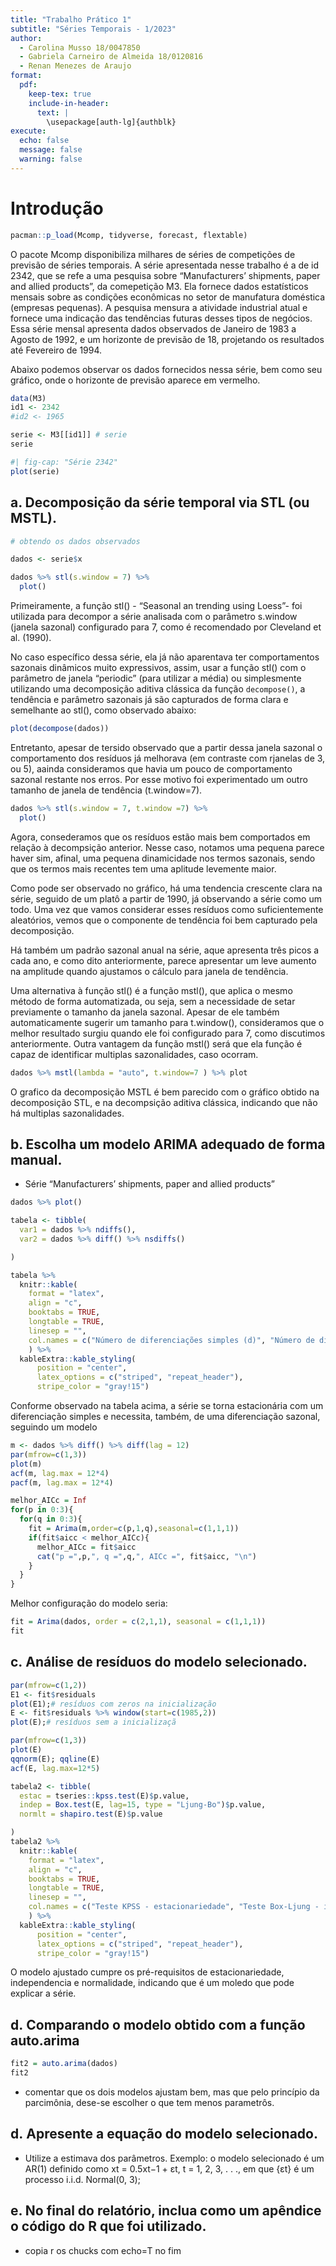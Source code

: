 ```yaml
---
title: "Trabalho Prático 1"
subtitle: "Séries Temporais - 1/2023" 
author:
  - Carolina Musso 18/0047850
  - Gabriela Carneiro de Almeida 18/0120816
  - Renan Menezes de Araujo
format: 
  pdf:
    keep-tex: true
    include-in-header:
      text: |
        \usepackage[auth-lg]{authblk}
execute:
  echo: false
  message: false
  warning: false
---
```


# Introdução

```r
pacman::p_load(Mcomp, tidyverse, forecast, flextable)
```

O pacote Mcomp disponibiliza milhares de séries de competições de previsão de séries temporais. A série apresentada nesse trabalho é a de id 2342, que se refe a uma pesquisa sobre "Manufacturers' shipments, paper and allied products", da comepetição M3. Ela fornece dados estatísticos mensais sobre as condições econômicas no setor de manufatura doméstica (empresas pequenas). A pesquisa mensura a atividade industrial atual e fornece uma indicação das tendências futuras desses tipos de negócios. Essa série mensal apresenta dados observados de Janeiro de 1983 a Agosto de 1992, e um horizonte de previsão de 18, projetando os resultados até Fevereiro de 1994. 

Abaixo podemos observar os dados fornecidos nessa série, bem como seu gráfico, onde o horizonte de previsão aparece em vermelho. 
```r
data(M3)
id1 <- 2342 
#id2 <- 1965

serie <- M3[[id1]] # serie
serie
```
```r
#| fig-cap: "Série 2342"
plot(serie)
```


## a. Decomposição da série temporal via STL (ou MSTL).

```r
# obtendo os dados observados

dados <- serie$x

dados %>% stl(s.window = 7) %>%
  plot()


```

Primeiramente, a função stl() - "Seasonal an trending using Loess"- foi utilizada para decompor a série analisada com o parâmetro s.window (janela sazonal) configurado para 7, como é recomendado por Cleveland et al. (1990). 


No caso específico dessa série, ela já não aparentava ter comportamentos sazonais dinâmicos muito expressivos, assim, usar a função stl() com o parâmetro de janela "periodic" (para utilizar a média) ou simplesmente utilizando uma decomposição aditiva clássica da função `decompose()`, a tendência e parâmetro sazonais já são capturados de forma clara e semelhante ao stl(), como observado abaixo:

```r
plot(decompose(dados))
```

Entretanto, apesar de tersido observado que a partir dessa janela sazonal o comportamento dos resíduos já melhorava (em contraste com rjanelas de 3, ou 5), aainda consideramos que havia um pouco de comportamento sazonal restante nos erros. Por esse motivo foi experimentado um outro tamanho de janela de tendência (t.window=7).

```r
dados %>% stl(s.window = 7, t.window =7) %>%
  plot()

```

Agora, consederamos que os resíduos estão mais bem comportados em relação à decompsição anterior. Nesse caso, notamos uma pequena parece haver sim, afinal, uma pequena dinamicidade nos termos sazonais, sendo que os termos mais recentes tem uma aplitude levemente maior. 

Como pode ser observado no gráfico, há uma tendencia crescente clara na série, seguido de um platô a partir de 1990, já observando a série como um todo. Uma vez que vamos considerar esses resíduos como suficientemente aleatórios, vemos  que o componente de tendência foi bem capturado pela decomposição.

Há também um padrão sazonal anual na série, aque apresenta três picos a cada ano, e como dito anteriormente, parece apresentar um leve aumento na amplitude quando ajustamos o cálculo para janela de tendência. 

Uma alternativa à função stl() é a função mstl(), que aplica o mesmo método de forma automatizada, ou seja, sem a necessidade de setar previamente o tamanho da janela sazonal. Apesar de ele também automaticamente sugerir um tamanho para t.window(), consideramos que o melhor resultado surgiu quando ele foi configurado para 7, como discutimos anteriormente.   Outra vantagem da função mstl() será que ela função é capaz de identificar multiplas sazonalidades, caso ocorram.

```r
dados %>% mstl(lambda = "auto", t.window=7 ) %>% plot

```
O grafico da decomposição MSTL é bem parecido com o gráfico obtido na decomposição STL, e na decompsição aditiva clássica,  indicando que não há multiplas sazonalidades. 


## b. Escolha um modelo ARIMA adequado de forma manual.

- Série "Manufacturers' shipments, paper and allied products"
```r
dados %>% plot()
```
```r
tabela <- tibble(
  var1 = dados %>% ndiffs(),
  var2 = dados %>% diff() %>% nsdiffs()

)

tabela %>%
  knitr::kable(
    format = "latex",
    align = "c",
    booktabs = TRUE,
    longtable = TRUE,
    linesep = "",
    col.names = c("Número de diferenciações simples (d)", "Número de diferenciações sazonais (D)"),
    ) %>%
  kableExtra::kable_styling(
      position = "center",
      latex_options = c("striped", "repeat_header"),
      stripe_color = "gray!15")
```

Conforme observado na tabela acima, a série se torna estacionária com um diferenciação simples e necessita, também, de uma diferenciação sazonal, seguindo um modelo  

\begin{align*}
  SARIMA (p, 1, q) X (P, 1, Q)
\end{align*}

```r
m <- dados %>% diff() %>% diff(lag = 12)
par(mfrow=c(1,3))
plot(m)
acf(m, lag.max = 12*4)
pacf(m, lag.max = 12*4)
```
```r
melhor_AICc = Inf
for(p in 0:3){
  for(q in 0:3){
    fit = Arima(m,order=c(p,1,q),seasonal=c(1,1,1))
    if(fit$aicc < melhor_AICc){
      melhor_AICc = fit$aicc
      cat("p =",p,", q =",q,", AICc =", fit$aicc, "\n")
    }
  }
}

```
Melhor configuração do modelo seria:

\begin{align*}
  SARIMA (2, 1, 1) X (1, 1, 1)
\end{align*}

```r
fit = Arima(dados, order = c(2,1,1), seasonal = c(1,1,1))
fit
```



## c. Análise de resíduos do modelo selecionado. 

```r

par(mfrow=c(1,2))
E1 <- fit$residuals
plot(E1);# resíduos com zeros na inicialização
E <- fit$residuals %>% window(start=c(1985,2))
plot(E);# resíduos sem a inicializaçã
```

```r
par(mfrow=c(1,3))
plot(E)
qqnorm(E); qqline(E)
acf(E, lag.max=12*5)
```

```r
tabela2 <- tibble(
  estac = tseries::kpss.test(E)$p.value,
  indep = Box.test(E, lag=15, type = "Ljung-Bo")$p.value,
  normlt = shapiro.test(E)$p.value

)
tabela2 %>%
  knitr::kable(
    format = "latex",
    align = "c",
    booktabs = TRUE,
    longtable = TRUE,
    linesep = "",
    col.names = c("Teste KPSS - estacionariedade", "Teste Box-Ljung - independência", "Teste Shapiro-Wilk - normalidade"),
    ) %>%
  kableExtra::kable_styling(
      position = "center",
      latex_options = c("striped", "repeat_header"),
      stripe_color = "gray!15")
```
O modelo ajustado cumpre os pré-requisitos de estacionariedade, independencia e normalidade, indicando que é um moledo que pode explicar a série.

## d. Comparando o modelo obtido com a função auto.arima

```r
fit2 = auto.arima(dados)
fit2
```

- comentar que os dois modelos ajustam bem, mas que pelo princípio da parcimônia, dese-se escolher o que tem menos parametrôs. 

## d. Apresente a equação do modelo selecionado.

-  Utilize a estimava dos parâmetros. Exemplo: o modelo selecionado é um AR(1) definido como
xt = 0.5xt−1 + εt, t = 1, 2, 3, . . ., em que {εt} é um processo i.i.d. Normal(0, 3);

## e. No final do relatório, inclua como um apêndice o código do R que foi utilizado.

- copia r os chucks com echo=T no fim